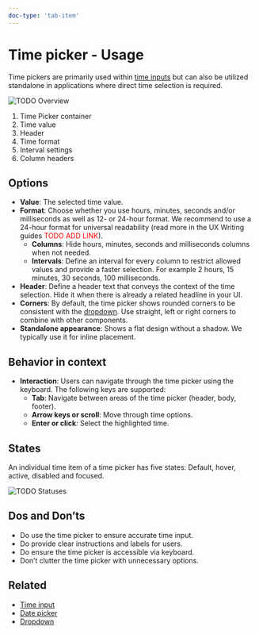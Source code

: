 ```yaml
---
doc-type: 'tab-item'
---
```


# Time picker - Usage

Time pickers are primarily used within [time inputs](../input-time) but can also be utilized standalone in applications where direct time selection is required.

![TODO Overview](https://www.figma.com/design/wEptRgAezDU1z80Cn3eZ0o/iX-Pattern-Illustrations?node-id=2550-58743&t=LITgbzwcgm87dQXa-4)

1. Time Picker container
2. Time value
3. Header
4. Time format
5. Interval settings
6. Column headers

## Options

- **Value**: The selected time value.
- **Format**: Choose whether you use hours, minutes, seconds and/or milliseconds as well as 12- or 24-hour format. We recommend to use a 24-hour format for universal readability (read more in the UX Writing guides <font color="#ff0000">TODO ADD LINK</font>).
	- **Columns**: Hide hours, minutes, seconds and milliseconds columns when not needed.
	- **Intervals**: Define an interval for every column to restrict allowed values and provide a faster selection. For example 2 hours, 15 minutes, 30 seconds, 100 milliseconds.
- **Header**: Define a header text that conveys the context of the time selection. Hide it when there is already a related headline in your UI.
- **Corners**: By default, the time picker shows rounded corners to be consistent with the [dropdown](../dropdown). Use straight, left or right corners to combine with other components.
- **Standalone appearance**: Shows a flat design without a shadow. We typically use it for inline placement.

## Behavior in context

- **Interaction**: Users can navigate through the time picker using the keyboard. The following keys are supported:
    - **Tab**: Navigate between areas of the time picker (header, body, footer).
    - **Arrow keys or scroll**: Move through time options.
    - **Enter or click**: Select the highlighted time.

## States

An individual time item of a time picker has five states: Default, hover, active, disabled and focused.

![TODO Statuses](https://www.figma.com/design/wEptRgAezDU1z80Cn3eZ0o/iX-Pattern-Illustrations?node-id=2550-58743&t=LITgbzwcgm87dQXa-4)

## Dos and Don’ts

- Do use the time picker to ensure accurate time input.
- Do provide clear instructions and labels for users.
- Do ensure the time picker is accessible via keyboard.
- Don’t clutter the time picker with unnecessary options.

## Related

- [Time input](../input-time)
- [Date picker](../datepicker)
- [Dropdown](../dropdown)